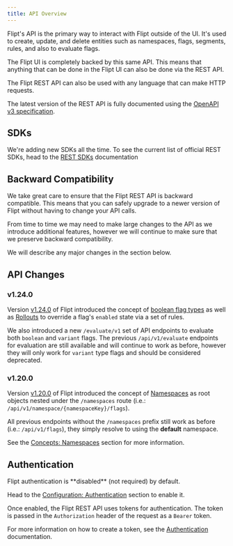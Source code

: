 ```yaml
---
title: API Overview
---
```


Flipt's API is the primary way to interact with Flipt outside of the UI. It's used to create, update, and delete entities such as namespaces, flags, segments, rules, and also to evaluate flags.

The Flipt UI is completely backed by this same API. This means that anything that can be done in the Flipt UI can also be done via the REST API.

The Flipt REST API can also be used with any language that can make HTTP requests.

The latest version of the REST API is fully documented using the [OpenAPI v3 specification](https://github.com/flipt-io/flipt-openapi).

## SDKs

We're adding new SDKs all the time. To see the current list of official REST SDKs, head to the [REST SDKs](/integration/rest) documentation

## Backward Compatibility

We take great care to ensure that the Flipt REST API is backward compatible. This means that you can safely upgrade to a newer version of Flipt without having to change your API calls.

From time to time we may need to make large changes to the API as we introduce additional features, however we will continue to make sure that we preserve backward compatibility.

We will describe any major changes in the section below.

## API Changes

### v1.24.0

Version [v1.24.0](https://github.com/flipt-io/flipt/releases/tag/v1.24.0) of Flipt introduced the concept of [boolean flag types](/concepts#boolean-flags) as well as [Rollouts](/concepts#rollouts) to override a flag's `enabled` state via a set of rules.

We also introduced a new `/evaluate/v1` set of API endpoints to evaluate both `boolean` and `variant` flags. The previous `/api/v1/evaluate` endpoints for evaluation are still available and will continue to work as before, however they will only work for `variant` type flags and should be considered deprecated.

### v1.20.0

Version [v1.20.0](https://github.com/flipt-io/flipt/releases/tag/v1.20.0) of Flipt introduced the concept of [Namespaces](/concepts#namespaces) as root objects nested under the `/namespaces` route (i.e.: `/api/v1/namespace/{namespaceKey}/flags`).

All previous endpoints without the `/namespaces` prefix still work as before (i.e.: `/api/v1/flags`), they simply resolve to using the **default** namespace.

See the [Concepts: Namespaces](/concepts#namespaces) section for more information.

## Authentication

<Info>
Flipt authentication is **disabled** (not required) by default.

Head to the [Configuration: Authentication](/configuration#authentication) section to enable it.

</Info>

Once enabled, the Flipt REST API uses tokens for authentication. The token is passed in the `Authorization` header of the request as a `Bearer` token.

For more information on how to create a token, see the [Authentication](/authentication) documentation.
